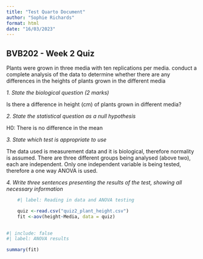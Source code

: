 ```yaml
---
title: "Test Quarto Document"
author: "Sophie Richards"
format: html
date: "16/03/2023"
---
```


## BVB202 - Week 2 Quiz

Plants were grown in three media with ten replications per media. conduct a complete analysis of the data to determine whether there are any differences in the heights of plants grown in the different media

*1. State the biological question (2 marks)*

Is there a difference in height (cm) of plants grown in different media?

*2. State the statistical question as a null hypothesis*

H0: There is no difference in the mean

*3. State which test is appropriate to use*

The data used is measurement data and it is biological, therefore normality is assumed. There are three different groups being analysed (above two), each are independent. Only one independent variable is being tested, therefore a one way ANOVA is used.

*4. Write three sentences presenting the results of the test, showing all necessary information*

```r
    #| label: Reading in data and ANOVA testing

    quiz <-read.csv("quiz2_plant_height.csv")
    fit <-aov(height~Media, data = quiz)
    
```

```r
#| include: false
#| label: ANOVA results 

summary(fit)
```
